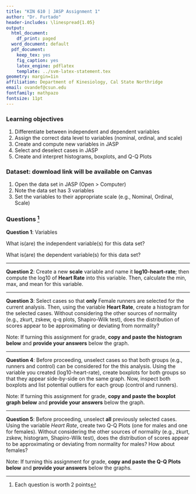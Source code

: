 ```yaml
---
title: "KIN 610 | JASP Assignment 1"
author: "Dr. Furtado"
header-includes: \linespread{1.05}
output:
  html_document:
    df_print: paged
  word_document: default
  pdf_document:
    keep_tex: yes
    fig_caption: yes
    latex_engine: pdflatex
    template: ../svm-latex-statement.tex
geometry: margin=1in
affiliation: Department of Kinesiology, Cal State Northridge
email: ovandef@csun.edu
fontfamily: mathpazo
fontsize: 11pt
---
```


### Learning objectives

1. Differentiate between independent and dependent variables
2. Assign the correct data level to variables (nominal, ordinal, and scale)
3. Create and compute new variables in JASP
4. Select and deselect cases in JASP
5. Create and interpret histograms, boxplots, and Q-Q Plots

### Dataset: download link will be available on Canvas

1.  Open the data set in JASP (Open > Computer)
2.  Note the data set has 3 variables
3.  Set the variables to their appropriate scale (e.g., Nominal, Ordinal, Scale)

### Questions ^[Each question is worth 2 points]

**Question 1**: Variables

What is(are) the independent variable(s) for this data set?

What is(are) the dependent variable(s) for this data set?

------------------------------------------------------------------------

**Question 2**: Create a new **scale** variable and name it **log10-heart-rate**; then compute the log10 of **Heart Rate** into this variable. Then, calculate the min, max, and mean for this variable.

------------------------------------------------------------------------

**Question 3**: Select cases so that **only** Female runners are selected for the current analysis. Then, using the variable **Heart Rate**, create a histogram for the selected cases. Without considering the other sources of normality (e.g., zkurt, zskew, q-q plots, Shapiro-Wilk test), does the distribution of scores appear to be approximating or deviating from normality?

Note: If turning this assignment for grade, **copy and paste the histogram below** and **provide your answers** below the graph.

------------------------------------------------------------------------

**Question 4**: Before proceeding, unselect cases so that both groups (e.g., runners and control) can be considered for the this analysis. Using the variable you created (log10-heart-rate), create boxplots for both groups so that they appear side-by-side on the same graph. Now, inspect both boxplots and list potential outliers for each group (control and runners). 

Note: If turning this assignment for grade, **copy and paste the boxplot graph below** and **provide your answers** below the graph.

-----

**Question 5**: Before proceeding, unselect **all** previously selected cases. Using the variable *Heart Rate*, create two Q-Q Plots (one for males and one for females). Without considering the other sources of normality (e.g., zkurt, zskew, histogram, Shapiro-Wilk test), does the distribution of scores appear to be approximating or deviating from normality for males? How about females?

Note: If turning this assignment for grade, **copy and paste the Q-Q Plots below** and **provide your answers** below the graphs.

